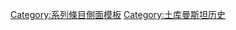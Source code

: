 {{sidebar
|name = 土库曼斯坦历史
|bodyclass = vcard plainlist
|wraplinks = true
|title = {{region history sidebar title
|country = 土库曼斯坦
|image = [[File:Coat of Arms of Turkmenistan.svg|150px]]
}}
|content1 =
* [[土库曼斯坦早期历史|早期历史]]
* [[土库曼国家历史|土库曼国家]]
* [[土库曼苏维埃共和国|苏联时期土库曼斯坦]]
* [[独立后土库曼斯坦历史|独立后]]
| belowstyle = border-top:#aaa 1px solid; border-bottom:#aaa 1px solid;
| below = <!-- {{portal-inline|土库曼斯坦|size=tiny}} -->
}}
<noinclude>
[[Category:系列條目側面模板]]
[[Category:土库曼斯坦历史]]
</noinclude>